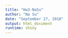 ```yaml
---
title: "Hw3-NaSu"
author: "Na Su"
date: "September 27, 2018"
output: html_document
runtime: shiny
---
```


